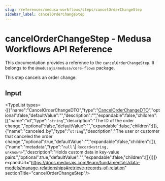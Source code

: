 ```yaml
---
slug: /references/medusa-workflows/steps/cancelOrderChangeStep
sidebar_label: cancelOrderChangeStep
---
```



# cancelOrderChangeStep - Medusa Workflows API Reference

This documentation provides a reference to the `cancelOrderChangeStep`. It belongs to the `@medusajs/medusa/core-flows` package.

This step cancels an order change.

## Input

<TypeList types={[{"name":"CancelOrderChangeDTO","type":"[CancelOrderChangeDTO](../../../../../order/interfaces/order.CancelOrderChangeDTO/page.mdx)","optional":false,"defaultValue":"","description":"","expandable":false,"children":[{"name":"id","type":"`string`","description":"The ID of the order change.","optional":false,"defaultValue":"","expandable":false,"children":[]},{"name":"canceled_by","type":"`string`","description":"The user or customer that canceled the order change.","optional":true,"defaultValue":"","expandable":false,"children":[]},{"name":"metadata","type":"`null` \\| `Record<string, unknown>`","description":"Holds custom data in key-value pairs.","optional":true,"defaultValue":"","expandable":false,"children":[]}]}]} expandUrl="https://docs.medusajs.com/learn/fundamentals/data-models/manage-relationships#retrieve-records-of-relation" sectionTitle="cancelOrderChangeStep"/>
